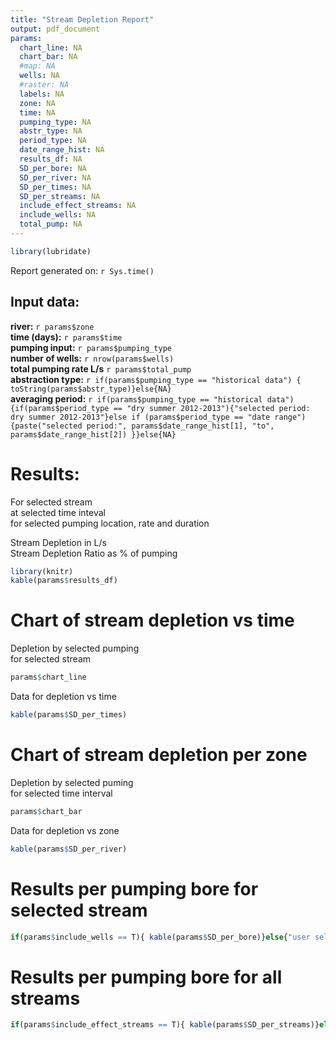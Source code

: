 ```yaml
---
title: "Stream Depletion Report"
output: pdf_document
params:
  chart_line: NA
  chart_bar: NA
  #map: NA
  wells: NA
  #raster: NA
  labels: NA
  zone: NA
  time: NA
  pumping_type: NA
  abstr_type: NA
  period_type: NA
  date_range_hist: NA
  results_df: NA
  SD_per_bore: NA
  SD_per_river: NA
  SD_per_times: NA
  SD_per_streams: NA
  include_effect_streams: NA
  include_wells: NA
  total_pump: NA
---
```


\newpage

```r
library(lubridate)
```

Report generated on: `r Sys.time()`  
  
## Input data:  
**river:** `r params$zone`  
**time (days):** `r params$time`  
**pumping input:** `r params$pumping_type`  
**number of wells:** `r nrow(params$wells)`  
**total pumping rate L/s** `r params$total_pump`  
**abstraction type:** `r if(params$pumping_type == "historical data") {  toString(params$abstr_type)}else{NA}`  
**averaging period:** `r if(params$pumping_type == "historical data") {if(params$period_type == "dry summer 2012-2013"){"selected period: dry summer 2012-2013"}else if (params$period_type == "date range"){paste("selected period:", params$date_range_hist[1], "to", params$date_range_hist[2]) }}else{NA}` 


\newpage


# Results:  

For selected stream  
at selected time inteval  
for selected pumping location, rate and duration  
  
Stream Depletion in L/s  
Stream Depletion Ratio as % of pumping  
```r
library(knitr)
kable(params$results_df)
```

<!-- \newpage -->


<!-- # Stream Depletion Ratios and location of pumping   -->

<!-- Stream depletion ratio for selected river and time interval   -->
<!-- pumping locations shown by type and volume   -->

<!-- ```{r echo = F} -->

<!-- osm_map <- read_osm(params$raster,type ="stamen-terrain") -->

<!-- tm <- qtm(osm_map)+ -->
<!--   tm_shape(params$raster)+ -->
<!--   tm_raster(col = "SDR", -->
<!--               breaks = seq(0,1,0.1), -->
<!--               style = "fixed", -->
<!--               palette = "-Spectral", -->
<!--               alpha = 0.5, -->
<!--               title = "stream depletion ratio")+ -->
<!--   tm_shape(params$wells)+ -->
<!--   tm_dots(size = "Q", -->
<!--           col = "type", -->
<!--           palette = "Spectral")+ -->
<!--   tm_compass(position = c("left","bottom"))+ -->
<!--   tm_scale_bar(position = c("left","bottom"))+ -->
<!--   tm_layout(legend.outside = T) -->
<!-- tm -->


<!-- ``` -->

\newpage



# Chart of stream depletion vs time  

Depletion by selected pumping   
for selected stream  

```r
params$chart_line
```

Data for depletion vs time  

```r
kable(params$SD_per_times)
```



\newpage

# Chart of stream depletion per zone  

Depletion by selected puming  
for selected time interval  

```r
params$chart_bar
```
Data for depletion vs zone  

```r
kable(params$SD_per_river)
``` 

\newpage


# Results per pumping bore for selected stream

```r
if(params$include_wells == T){ kable(params$SD_per_bore)}else{"user selected not to include wells"}
```


\newpage


# Results per pumping bore for all streams  

```r
if(params$include_effect_streams == T){ kable(params$SD_per_streams)}else{"user selected not to effects for different streams"}
```


